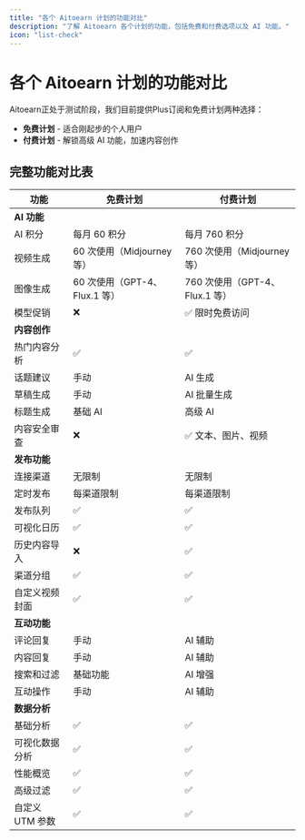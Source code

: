 ```yaml
---
title: "各个 Aitoearn 计划的功能对比"
description: "了解 Aitoearn 各个计划的功能，包括免费和付费选项以及 AI 功能。"
icon: "list-check"
---
```


<UpdatedAt />


# 各个 Aitoearn 计划的功能对比

Aitoearn正处于测试阶段，我们目前提供Plus订阅和免费计划两种选择：

- **免费计划** - 适合刚起步的个人用户
- **付费计划** - 解锁高级 AI 功能，加速内容创作

## 完整功能对比表

| 功能 | 免费计划 | 付费计划 |
|------|---------|---------|
| **AI 功能** |  |  |
| AI 积分 | <Tooltip tip="每月签到，最高可得">每月 60 积分</Tooltip> | <Tooltip tip="每月直接送 700 积分，再加上签到 60 积分">每月 760 积分</Tooltip> |
| 视频生成 | <Tooltip tip="所有AI功能价格明细表">60 次使用（Midjourney 等）</Tooltip> | <Tooltip tip="所有AI功能价格明细表">760 次使用（Midjourney 等）</Tooltip> |
| 图像生成 | <Tooltip tip="所有AI功能价格明细表">60 次使用（GPT-4、Flux.1 等）</Tooltip> | <Tooltip tip="所有AI功能价格明细表">760 次使用（GPT-4、Flux.1 等）</Tooltip> |
| 模型促销 | ❌ | ✅ 限时免费访问 |
| **内容创作** |  |  |
| 热门内容分析 | ✅ | ✅ |
| 话题建议 | 手动 | <Tooltip tip="即将推出">AI 生成</Tooltip> |
| 草稿生成 | 手动 | <Tooltip tip="即将推出">AI 批量生成</Tooltip> |
| 标题生成 | <Tooltip tip="支持 Gemini-2.5、GPT-5 等模型">基础 AI</Tooltip> | <Tooltip tip="支持 Gemini-2.5、GPT-5 等模型">高级 AI</Tooltip> |
| 内容安全审查 | ❌ | <Tooltip tip="即将推出">✅ 文本、图片、视频</Tooltip> |
| **发布功能** |  |  |
| 连接渠道 | 无限制 | 无限制 |
| 定时发布 | 每渠道限制 | 每渠道限制 |
| 发布队列 | <Tooltip tip="创建可重新排列或打乱的发布队列">✅</Tooltip> | <Tooltip tip="创建可重新排列或打乱的发布队列">✅</Tooltip> |
| 可视化日历 | <Tooltip tip="以周或月为单位可视化内容发布计划">✅</Tooltip> | <Tooltip tip="以周或月为单位可视化内容发布计划">✅</Tooltip> |
| 历史内容导入 | ❌ | <Tooltip tip="导入历史内容并重复使用">✅</Tooltip> |
| 渠道分组 | <Tooltip tip="将渠道分组以便在发布时批量选择">✅</Tooltip> | <Tooltip tip="将渠道分组以便在发布时批量选择">✅</Tooltip> |
| 自定义视频封面 | <Tooltip tip="从视频中选择一帧作为封面">✅</Tooltip> | <Tooltip tip="从视频中选择一帧作为封面">✅</Tooltip> |
| **互动功能** |  |  |
| 评论回复 | 手动 | AI 辅助 |
| 内容回复 | 手动 | AI 辅助 |
| 搜索和过滤 | 基础功能 | AI 增强 |
| 互动操作 | <Tooltip tip="点赞、收藏、关注等">手动</Tooltip> | AI 辅助 |
| **数据分析** |  |  |
| 基础分析 | <Tooltip tip="单个帖子的基础互动数据">✅</Tooltip> | <Tooltip tip="单个帖子的基础互动数据">✅</Tooltip> |
| 可视化数据分析 | ✅ | ✅ |
| 性能概览 | <Tooltip tip="包括互动和展示量在内的关键指标概览">✅</Tooltip> | <Tooltip tip="包括互动和展示量在内的关键指标概览">✅</Tooltip> |
| 高级过滤 | ✅ | ✅ |
| 自定义 UTM 参数 | ✅ | ✅ |
